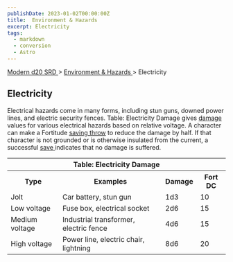 ```yaml
---
publishDate: 2023-01-02T00:00:00Z
title:  Environment & Hazards 
excerpt: Electricity
tags:
  - markdown
  - conversion
  - Astro
---
```


[ Modern d20 SRD ](/#modernD20) > [ Environment & Hazards ](modern-d20-srd-environment-hazards-index) > Electricity

##  Electricity

Electrical hazards come in many forms, including stun guns, downed power
lines, and electric security fences. Table: Electricity Damage gives [ damage](modern-d20-srd-combat-damage) values for various electrical hazards based on
relative voltage. A character can make a Fortitude [ saving throw](modern-d20-srd-basics-saving-throws) to reduce the damage by half. If that
character is not grounded or is otherwise insulated from the current, a
successful [ save ](modern-d20-srd-basics-saving-throws) indicates that no
damage is suffered.


<table> <tr> <th colspan="4"> Table: Electricity Damage </th> </tr> <tr> <th> Type </th> <th> Examples </th> <th> Damage </th> <th> Fort DC </th> </tr> <tr> <td> Jolt </td> <td> Car battery, stun gun </td> <td> 1d3 </td> <td> 10 </td> </tr> <tr class="shaded"> <td> Low voltage </td> <td> Fuse box, electrical socket </td> <td> 2d6 </td> <td> 15 </td> </tr> <tr> <td> Medium voltage </td> <td> Industrial transformer, electric fence </td> <td> 4d6 </td> <td> 15 </td> </tr> <tr class="shaded"> <td> High voltage </td> <td> Power line, electric chair, lightning </td> <td> 8d6 </td> <td> 20 </td> </tr> </table>



